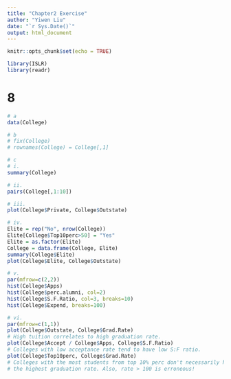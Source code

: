 ```yaml
---
title: "Chapter2 Exercise"
author: "Yiwen Liu"
date: "`r Sys.Date()`"
output: html_document
---
```


```r
knitr::opts_chunk$set(echo = TRUE)
```

```r
library(ISLR)
library(readr)
```

# 8
```r
# a
data(College)

# b
# fix(College)
# rownames(College) = College[,1]

# c
# i.
summary(College)

# ii.
pairs(College[,1:10])

# iii.
plot(College$Private, College$Outstate)

# iv.
Elite = rep("No", nrow(College))
Elite[College$Top10perc>50] = "Yes"
Elite = as.factor(Elite)
College = data.frame(College, Elite)
summary(College$Elite)
plot(College$Elite, College$Outstate)

# v.
par(mfrow=c(2,2))
hist(College$Apps)
hist(College$perc.alumni, col=2)
hist(College$S.F.Ratio, col=3, breaks=10)
hist(College$Expend, breaks=100)

# vi.
par(mfrow=c(1,1))
plot(College$Outstate, College$Grad.Rate)
# High tuition correlates to high graduation rate.
plot(College$Accept / College$Apps, College$S.F.Ratio)
# Colleges with low acceptance rate tend to have low S:F ratio.
plot(College$Top10perc, College$Grad.Rate)
# Colleges with the most students from top 10% perc don't necessarily have
# the highest graduation rate. Also, rate > 100 is erroneous!
```

